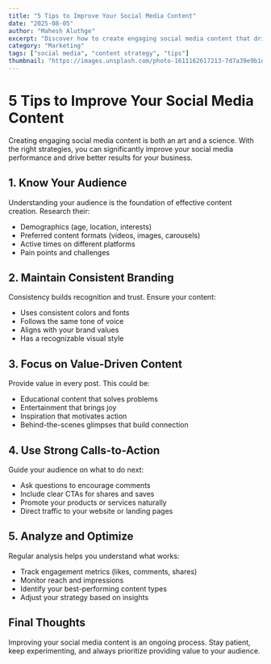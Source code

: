 ```yaml
---
title: "5 Tips to Improve Your Social Media Content"
date: "2025-08-05"
author: "Mahesh Aluthge"
excerpt: "Discover how to create engaging social media content that drives results for your business."
category: "Marketing"
tags: ["social media", "content strategy", "tips"]
thumbnail: "https://images.unsplash.com/photo-1611162617213-7d7a39e9b1d7?q=80&w=1074&auto=format&fit=crop&ixlib=rb-4.1.0&ixid=M3wxMjA3fDB8MHxwaG90by1wYWdlfHx8fGVufDB8fHx8fA%3D%3D"
---
```




# 5 Tips to Improve Your Social Media Content

Creating engaging social media content is both an art and a science. With the right strategies, you can significantly improve your social media performance and drive better results for your business.

## 1. Know Your Audience

Understanding your audience is the foundation of effective content creation. Research their:

- Demographics (age, location, interests)
- Preferred content formats (videos, images, carousels)
- Active times on different platforms
- Pain points and challenges

## 2. Maintain Consistent Branding

Consistency builds recognition and trust. Ensure your content:

- Uses consistent colors and fonts
- Follows the same tone of voice
- Aligns with your brand values
- Has a recognizable visual style

## 3. Focus on Value-Driven Content

Provide value in every post. This could be:

- Educational content that solves problems
- Entertainment that brings joy
- Inspiration that motivates action
- Behind-the-scenes glimpses that build connection

## 4. Use Strong Calls-to-Action

Guide your audience on what to do next:

- Ask questions to encourage comments
- Include clear CTAs for shares and saves
- Promote your products or services naturally
- Direct traffic to your website or landing pages

## 5. Analyze and Optimize

Regular analysis helps you understand what works:

- Track engagement metrics (likes, comments, shares)
- Monitor reach and impressions
- Identify your best-performing content types
- Adjust your strategy based on insights

## Final Thoughts

Improving your social media content is an ongoing process. Stay patient, keep experimenting, and always prioritize providing value to your audience.